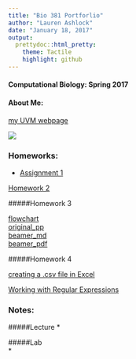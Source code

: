 ```yaml
---
title: "Bio 381 Portforlio"
author: "Lauren Ashlock"
date: "January 18, 2017"
output: 
  prettydoc::html_pretty:
    theme: Tactile
    highlight: github
---
```


#### Computational Biology: Spring 2017


#### About Me:
[my UVM webpage](https://www.uvm.edu/~biology/?Page=students/ashlockl.php&SM=facultysubmenu.html)  

![](abalonesml.jpg)



### Homeworks:

* [Assignment 1]()  

[Homework 2](Assignment_2.html)

#####Homework 3

[flowchart](flowchart.html)   
[original_pp](originalpp.pdf)   
[beamer_md](Beamer_Presentation.Rmd)   
[beamer_pdf](Beamer_Presentation.pdf)   

#####Homework 4

[creating a .csv file in Excel](homework_4.html)   

[Working with Regular Expressions](RegularExpressions.html)




### Notes:

#####Lecture
*    





#####Lab   
*    


